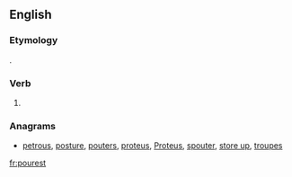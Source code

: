 ==English==

===Etymology===
{{suffix|pour|est|lang=en}}.

===Verb===
{{head|en}}

# {{context|archaic|lang=en}} {{en-archaic second-person singular of|pour|lang=en}}

===Anagrams===
* [[petrous#English|petrous]], [[posture#English|posture]], [[pouters#English|pouters]], [[proteus#English|proteus]], [[Proteus#English|Proteus]], [[spouter#English|spouter]], [[store up#English|store up]], [[troupes#English|troupes]]

[[fr:pourest]]